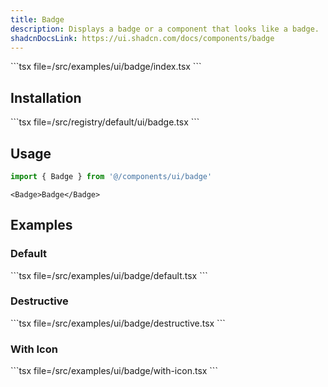 ```yaml
---
title: Badge
description: Displays a badge or a component that looks like a badge.
shadcnDocsLink: https://ui.shadcn.com/docs/components/badge
---
```


<ComponentPreview component="badge">
  ```tsx file=<rootDir>/src/examples/ui/badge/index.tsx
  ```
</ComponentPreview>

## Installation

<Installation component="badge">
  ```tsx file=<rootDir>/src/registry/default/ui/badge.tsx
  ```
</Installation>

## Usage

```ts
import { Badge } from '@/components/ui/badge'
```

```tsx
<Badge>Badge</Badge>
```

## Examples

### Default

<ComponentPreview component="badge" example="default">
  ```tsx file=<rootDir>/src/examples/ui/badge/default.tsx
  ```
</ComponentPreview>

### Destructive

<ComponentPreview component="badge" example="destructive">
  ```tsx file=<rootDir>/src/examples/ui/badge/destructive.tsx
  ```
</ComponentPreview>

### With Icon

<ComponentPreview component="badge" example="with-icon">
  ```tsx file=<rootDir>/src/examples/ui/badge/with-icon.tsx
  ```
</ComponentPreview>